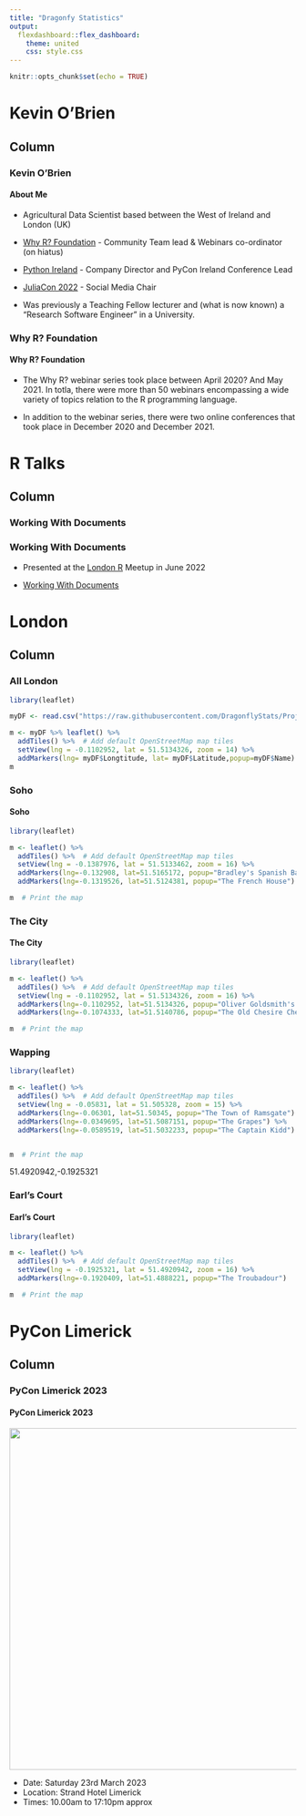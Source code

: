 ```yaml
---
title: "Dragonfy Statistics"
output: 
  flexdashboard::flex_dashboard:
    theme: united
    css: style.css
---
```


```r
knitr::opts_chunk$set(echo = TRUE)

```

Kevin O'Brien
=====================

Column {.tabset}
--------------


### Kevin O'Brien

<h4> About Me </h4>

- Agricultural Data Scientist based between the West of Ireland and London (UK)
  
- <a href= "www.whyr.pl">Why R? Foundation</a> - Community Team lead & Webinars co-ordinator (on hiatus)

- <a href= "www.Python.ie">Python Ireland</a> - Company Director and PyCon Ireland Conference Lead

- <a href= "www.JuliaCon.Org">JuliaCon 2022</a> - Social Media Chair

- Was previously a Teaching Fellow lecturer and (what is now known) a "Research Software Engineer" in a University.


### Why R? Foundation

<h4>Why R? Foundation </h4> 

* The Why R? webinar series took place between April 2020? And May 2021. In totla, there were more than 50 webinars encompassing a wide variety of topics relation to the R programming language. 

* In addition to the webinar series, there were two online conferences that took place in December 2020 and December 2021. 

R Talks 
=====================

Column {.tabset}
--------------





### Working With Documents

<h3> Working With Documents</h3>

* Presented at the <a href="www.meetup.com/LondonR">London R</a> Meetup in June 2022


*  <a href="London_R_June_2022/London_R_June_2022.html">Working With Documents</a>

London {data-navmenu="London"}
===========================================

Column {.tabset}
--------------------

### All London

```r
library(leaflet)

myDF <- read.csv("https://raw.githubusercontent.com/DragonflyStats/Projects/master/LondonWalworth.csv")

m <- myDF %>% leaflet() %>%
  addTiles() %>%  # Add default OpenStreetMap map tiles
  setView(lng = -0.1102952, lat = 51.5134326, zoom = 14) %>%
  addMarkers(lng= myDF$Longtitude, lat= myDF$Latitude,popup=myDF$Name)
m
```


### Soho

<h4>Soho</h4>

```r
library(leaflet)

m <- leaflet() %>%
  addTiles() %>%  # Add default OpenStreetMap map tiles
  setView(lng = -0.1387976, lat = 51.5133462, zoom = 16) %>%
  addMarkers(lng=-0.132908, lat=51.5165172, popup="Bradley's Spanish Bar") %>%
  addMarkers(lng=-0.1319526, lat=51.5124381, popup="The French House")

m  # Print the map

```





### The City

<h4>The City</h4>

```r
library(leaflet)

m <- leaflet() %>%
  addTiles() %>%  # Add default OpenStreetMap map tiles
  setView(lng = -0.1102952, lat = 51.5134326, zoom = 16) %>%
  addMarkers(lng=-0.1102952, lat=51.5134326, popup="Oliver Goldsmith's Grave") %>%
  addMarkers(lng=-0.1074333, lat=51.5140786, popup="The Old Chesire Cheese (Pub)")

m  # Print the map

```


### Wapping

```r
library(leaflet)

m <- leaflet() %>%
  addTiles() %>%  # Add default OpenStreetMap map tiles
  setView(lng = -0.05831, lat = 51.505328, zoom = 15) %>%
  addMarkers(lng=-0.06301, lat=51.50345, popup="The Town of Ramsgate") %>%
  addMarkers(lng=-0.0349695, lat=51.5087151, popup="The Grapes") %>%
  addMarkers(lng=-0.0589519, lat=51.5032233, popup="The Captain Kidd")


m  # Print the map

```


51.4920942,-0.1925321

### Earl's Court

<h4>Earl's Court</h4>

```r
library(leaflet)

m <- leaflet() %>%
  addTiles() %>%  # Add default OpenStreetMap map tiles
  setView(lng = -0.1925321, lat = 51.4920942, zoom = 16) %>%
  addMarkers(lng=-0.1920409, lat=51.4888221, popup="The Troubadour")

m  # Print the map

```


PyCon Limerick {data-navmenu="Events"}
===========================================

Column 
--------------------

### PyCon Limerick 2023

<h4>PyCon Limerick 2023</h4>
<p>

<div>
<center>
<img src="./images/PyConLimerick.jpg" width=600 alt="">
</center>
</div>

<p>


<p>
* Date: Saturday 23rd March 2023
* Location: Strand Hotel Limerick 
* Times: 10.00am to 17:10pm approx



